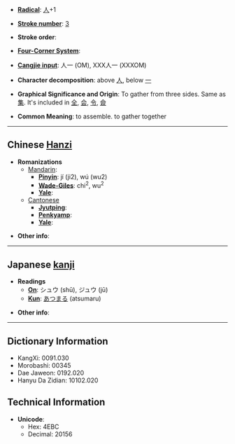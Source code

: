 * '''[[Wiktionary:Chinese radical index| Radical]]''': [[Wiktionary:Chinese radical index 人|人]]+1

* '''[[Wiktionary:Chinese total strokes index|Stroke number]]''': [[Wiktionary:Chinese total strokes index 3|3]]

* '''Stroke order''': 

* '''[[Wiktionary:Chinese four corner index|Four-Corner System]]''': 

* '''[[Wiktionary:Chinese Cangjie index|Cangjie input]]''': 人一 (OM), XXX人一 (XXXOM)

* '''Character decomposition''': above [[人]], below [[一]]

* '''Graphical Significance and Origin''': To gather from three sides. Same as [[集]]. It's included in [[全]], [[会]], [[令]], [[僉]]

* '''Common Meaning''': to assemble. to gather together 

----

== Chinese [[Hanzi]] ==

* '''Romanizations'''
** [[Mandarin]]:
*** '''[[Pinyin]]''': jí (ji2), wú (wu2)
*** '''[[Wade-Giles]]''': chi<sup>2</sup>, wu<sup>2</sup>
*** '''[[Yale]]''': 
**[[Cantonese]]
***'''[[Jyutping]]''':
***'''[[Penkyamp]]''': 
***'''[[Yale]]''': 

* '''Other info''': 

----

== Japanese [[kanji]] ==

* '''Readings'''
** '''[[On]]''': シュウ (shū), ジュウ (jū)
** '''[[Kun]]''': [[あつまる]] (atsumaru)

* '''Other info''':  

----

== Dictionary Information ==

* KangXi: 0091.030
* Morobashi: 00345
* Dae Jaweon: 0192.020
* Hanyu Da Zidian: 10102.020

== Technical Information ==

* '''Unicode''':
** Hex: 4EBC
** Decimal: 20156